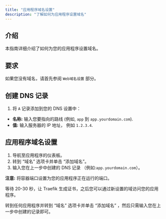 ---
title: "应用程序域名设置"
description: "了解如何为应用程序设置域名"
---


## 介绍

本指南详细介绍了如何为您的应用程序设置域名。

## 要求

如果您没有域名，请首先参阅 `Web域名设置` 部分。

## 创建 DNS 记录

1. 将 `A` 记录添加到您的 DNS 设置中：
  - **名称:** 输入您要指向的路线 (例如, `app` 到 `app.yourdomain.com`).
  - **值:** 输入服务器的 IP 地址， 例如 `1.2.3.4`.

## 应用程序域名设置

1. 导航至应用程序的仪表板。
2. 转到 “域名” 选项卡并单击 “添加域名”。
3. 输入您在上一步中创建的 DNS 记录 （例如:`app.yourdomain.com`）。


<Callout >

**注意:** 将容器端口设置为您的应用程序正在运行的端口。

</Callout>

等待 20-30 秒，让 Traefik 生成证书，之后您可以通过新设置的域访问您的应用程序。

转到任何应用程序并转到 “域名” 选项卡并单击 “添加域名” ，然后只需输入您在上一步中创建的记录即可。
<ImageZoom  src="/assets/images/application-domain-setup/app-setup-domain.png" width={800} height={630} quality={100} priority alt='home og image' className="rounded-lg" />

